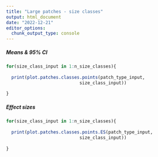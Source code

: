 ```yaml
---
title: "Large patches - size classes"
output: html_document
date: "2022-12-21"
editor_options: 
  chunk_output_type: console
---
```


##### Means & 95% CI

```r
for(size_class_input in 1:n_size_classes){
  
  print(plot.patches.classes.points(patch_type_input,
                            size_class_input))
  
}
```


##### Effect sizes

```r
for(size_class_input in 1:n_size_classes){
  
  print(plot.patches.classes.points.ES(patch_type_input,
                            size_class_input))
  
}
```